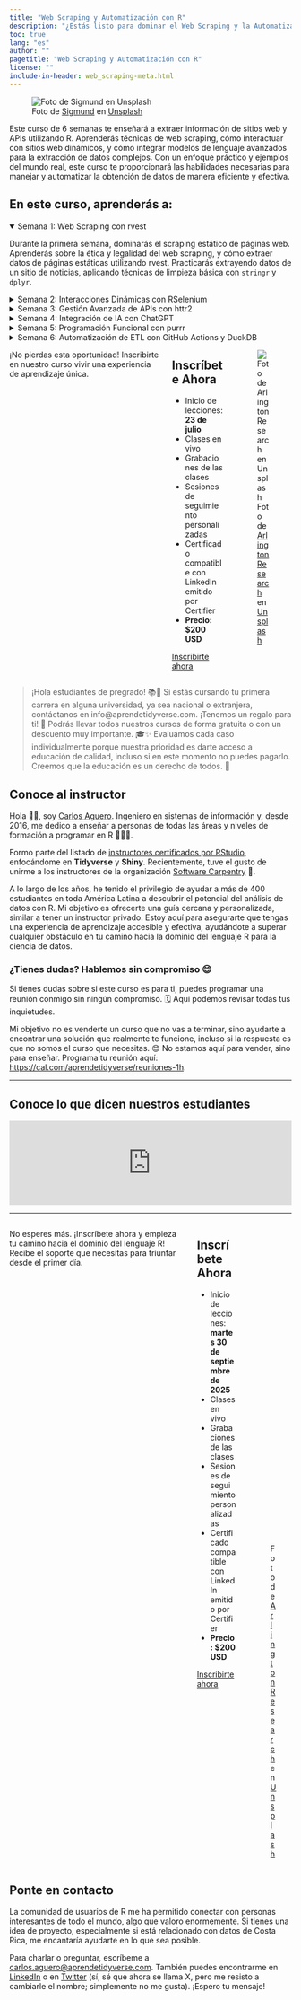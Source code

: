 ```yaml
---
title: "Web Scraping y Automatización con R"
description: "¿Estás listo para dominar el Web Scraping y la Automatización con R? 🚀📊"
toc: true
lang: "es"
author: ""
pagetitle: "Web Scraping y Automatización con R"
license: ""
include-in-header: web_scraping-meta.html
---
```


![Foto de <a href="https://unsplash.com/es/@sigmund?utm_content=creditCopyText&utm_medium=referral&utm_source=unsplash">Sigmund</a> en <a href="https://unsplash.com/es/fotos/monitor-de-computadora-de-pantalla-plana-negro-uo8Jfqdzs18?utm_content=creditCopyText&utm_medium=referral&utm_source=unsplash">Unsplash</a>](../images/web_scraping_v2.jpg)

Este curso de 6 semanas te enseñará a extraer información de sitios web y APIs utilizando R. Aprenderás técnicas de web scraping, cómo interactuar con sitios web dinámicos, y cómo integrar modelos de lenguaje avanzados para la extracción de datos complejos. Con un enfoque práctico y ejemplos del mundo real, este curso te proporcionará las habilidades necesarias para manejar y automatizar la obtención de datos de manera eficiente y efectiva.

## En este curso, aprenderás a:

<details open>
<summary>Semana 1: Web Scraping con rvest</summary>
<p>Durante la primera semana, dominarás el scraping estático de páginas web. Aprenderás sobre la ética y legalidad del web scraping, y cómo extraer datos de páginas estáticas utilizando rvest. Practicarás extrayendo datos de un sitio de noticias, aplicando técnicas de limpieza básica con <code>stringr</code> y <code>dplyr</code>.</p>
</details>

<details>
<summary>Semana 2: Interacciones Dinámicas con RSelenium</summary>
<p>En la segunda semana, aprenderás a extraer datos de sitios web dinámicos simulando interacciones del usuario real con RSelenium. Practicarás navegando y extrayendo datos de contenido dinámico, simulando una búsqueda en un sitio web dinámico.</p>
</details>

<details>
<summary>Semana 3: Gestión Avanzada de APIs con httr2</summary>
<p>Durante la tercera semana, comprenderás y utilizarás métodos de API como GET, POST, PUT y DELETE para integrar y enviar datos. Aprenderás sobre autenticación y cómo manejar tokens, integrando una API pública y manipulando datos.</p>
</details>

<details>
<summary>Semana 4: Integración de IA con ChatGPT</summary>
<p>En la cuarta semana, utilizarás inteligencia artificial para optimizar la limpieza y análisis de datos. Aprenderás a usar ChatGPT para la limpieza de datos, automatizando el preprocesamiento de texto y la ingeniería de características. Practicarás limpiando y analizando un conjunto de datos con la ayuda de ChatGPT.</p>
</details>

<details>
<summary>Semana 5: Programación Funcional con purrr</summary>
<p>Durante la quinta semana, elevarás la calidad de tu código haciéndolo más limpio, modular y reutilizable. Aprenderás conceptos de programación funcional y cómo usar purrr para la manipulación de datos. Practicarás refactorizando scripts para mejorar su legibilidad y eficiencia.</p>
</details>

<details>
<summary>Semana 6: Automatización de ETL con GitHub Actions y DuckDB</summary>
<p>La última semana está dedicada a la automatización de procesos ETL (Extract, Transform, Load). Aprenderás a configurar pipelines ETL automatizados con GitHub Actions y a almacenar y gestionar datos con DuckDB. Practicarás creando un pipeline ETL automatizado que extrae datos de diversas fuentes y los consolida de forma limpia y ordenada en una base de datos para su posterior análisis.</p>
</details>


:::: {.columns}
¡No pierdas esta oportunidad! Inscribirte en nuestro curso vivir una experiencia de aprendizaje única.

::: {.column width="45%"}
## Inscríbete Ahora
+ Inicio de lecciones: **23 de julio**
+ Clases en vivo
+ Grabaciones de las clases
+ Sesiones de seguimiento personalizadas
+ Certificado compatible con LinkedIn emitido por Certifier
+ **Precio: $200 USD**

[Inscribirte ahora](https://tally.so/r/mYQb4N?curso=Web%20Scraping%20y%20Automatización%20con%20R&precio=%24200%20USD&fecha_inicio=martes%2023%20de%20julio&id=curso_web_scraping_R&precio_cr=103,400%20colones){.btn .btn-outline-primary .btn role="button"} 

:::

::: {.column width="50%"}

![Foto de <a href="https://unsplash.com/es/@arlington_research?utm_content=creditCopyText&utm_medium=referral&utm_source=unsplash">Arlington Research</a> en <a href="https://unsplash.com/es/fotos/personas-desconocidas-que-usan-la-computadora-en-interiores-nFLmPAf9dVc?utm_content=creditCopyText&utm_medium=referral&utm_source=unsplash">Unsplash</a>](../images/prof_v2.jpg)

:::
::::

> ¡Hola estudiantes de pregrado! 📚👋 Si estás cursando tu primera carrera en alguna universidad, ya sea nacional o extranjera, contáctanos en info@aprendetidyverse.com. ¡Tenemos un regalo para ti! 🎁 Podrás llevar todos nuestros cursos de forma gratuita o con un descuento muy importante. 🎓✨ Evaluamos cada caso individualmente porque nuestra prioridad es darte acceso a educación de calidad, incluso si en este momento no puedes pagarlo. Creemos que la educación es un derecho de todos. 🌟

  
## Conoce al instructor

Hola 👋🏼, soy [Carlos Aguero](https://www.linkedin.com/in/carlos-aguero-cr). Ingeniero en sistemas de información y, desde 2016, me dedico a enseñar a personas de todas las áreas y niveles de formación a programar en R 👨🏻‍💻.

Formo parte del listado de [instructores certificados por RStudio](https://education.rstudio.com/trainers/), enfocándome en **Tidyverse** y **Shiny**. Recientemente, tuve el gusto de unirme a los instructores de la organización [Software Carpentry](https://www.software-carpentry.org) 🚀.

A lo largo de los años, he tenido el privilegio de ayudar a más de 400 estudiantes en toda América Latina a descubrir el potencial del análisis de datos con R. Mi objetivo es ofrecerte una guía cercana y personalizada, similar a tener un instructor privado. Estoy aquí para asegurarte que tengas una experiencia de aprendizaje accesible y efectiva, ayudándote a superar cualquier obstáculo en tu camino hacia la dominio del lenguaje R para la ciencia de datos.

### ¿Tienes dudas? Hablemos sin compromiso 😊

Si tienes dudas sobre si este curso es para ti, puedes programar una reunión conmigo sin ningún compromiso. 🗓️ Aquí podemos revisar todas tus inquietudes. 

Mi objetivo no es venderte un curso que no vas a terminar, sino ayudarte a encontrar una solución que realmente te funcione, incluso si la respuesta es que no somos el curso que necesitas. 😊 No estamos aquí para vender, sino para enseñar. Programa tu reunión aquí: [https://cal.com/aprendetidyverse/reuniones-1h](https://cal.com/aprendetidyverse/reuniones-1h).

---

## Conoce lo que dicen nuestros estudiantes

```{=html}
<script type="text/javascript" src="https://testimonial.to/js/iframeResizer.min.js"></script>
```
<iframe id="testimonialto-carousel-r-para-ciencia-de-datos-tag-all-light" src="https://embed-v2.testimonial.to/carousel/all/r-para-ciencia-de-datos?theme=light&amp;autoplay=off&amp;showmore=off&amp;one-row=off&amp;hideSource&amp;same-height=off&amp;tag=all&amp;arrowColor=9BA9B4" frameborder="0" scrolling="no" width="100%">

</iframe>

```{=html}
<script type="text/javascript">iFrameResize({log: false, checkOrigin: false}, '#testimonialto-carousel-r-para-ciencia-de-datos-tag-all-light');</script>
```

---

:::: {.columns}
No esperes más. ¡Inscríbete ahora y empieza tu camino hacia el dominio del lenguaje R! Recibe el soporte que necesitas para triunfar desde el primer día.

::: {.column width="45%"}
## Inscríbete Ahora

+ Inicio de lecciones: **martes 30 de septiembre de 2025**
+ Clases en vivo
+ Grabaciones de las clases
+ Sesiones de seguimiento personalizadas
+ Certificado compatible con LinkedIn emitido por Certifier
+ **Precio: $200 USD**

[Inscribirte ahora](https://tally.so/r/mYQb4N?curso=Web%20Scraping%20y%20Automatización%20con%20R&precio=%24200%20USD&fecha_inicio=martes%2030%20de%20septiembre&id=curso_web_scraping_R&precio_cr=103,400%20colones){.btn .btn-outline-primary .btn role="button"} 

:::

::: {.column width="50%"}

![Foto de <a href="https://unsplash.com/es/@arlington_research?utm_content=creditCopyText&utm_medium=referral&utm_source=unsplash">Arlington Research</a> en <a href="https://unsplash.com/es/fotos/man-sitting-in-front-of-table-Kz8nHVg_tGI?utm_content=creditCopyText&utm_medium=referral&utm_source=unsplash">Unsplash</a>](../images/prof_v3.jpg)
:::
::::



## Ponte en contacto

La comunidad de usuarios de R me ha permitido conectar con personas interesantes de todo el mundo, algo que valoro enormemente. Si tienes una idea de proyecto, especialmente si está relacionado con datos de Costa Rica, me encantaría ayudarte en lo que sea posible. 


Para charlar o preguntar, escríbeme a <a href="mailto:carlos.aguero@aprendetidyverse.com">carlos.aguero@aprendetidyverse.com</a>. También puedes encontrarme en [LinkedIn](https://www.linkedin.com/in/carlos-aguero-cr) o en [Twitter](https://twitter.com/dev_aguero) (sí, sé que ahora se llama X, pero me resisto a cambiarle el nombre; simplemente no me gusta). ¡Espero tu mensaje!


